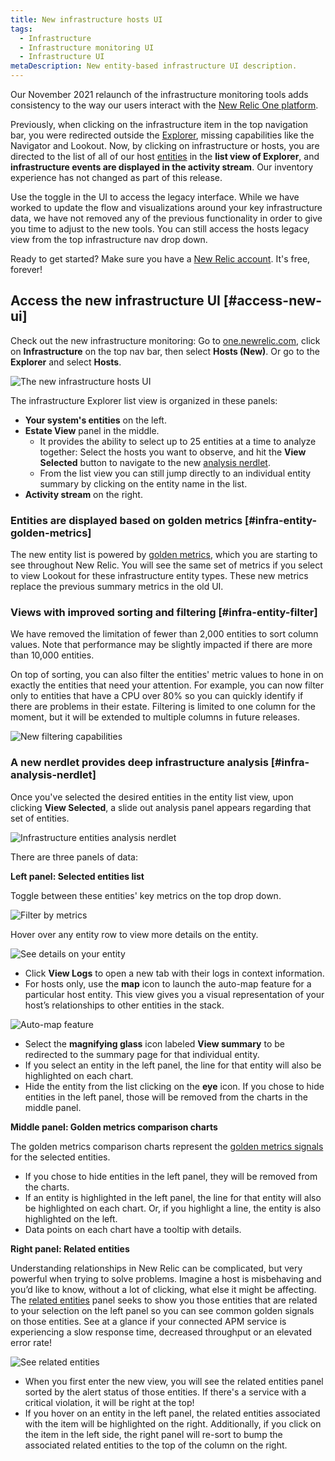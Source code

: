 ```yaml
---
title: New infrastructure hosts UI
tags:
  - Infrastructure
  - Infrastructure monitoring UI
  - Infrastructure UI
metaDescription: New entity-based infrastructure UI description.
---
```


Our November 2021 relaunch of the infrastructure monitoring tools adds consistency to the way our users interact with the [New Relic One platform](/docs/new-relic-one/use-new-relic-one/get-started/introduction-new-relic-one/).

Previously, when clicking on the infrastructure item in the top navigation bar, you were redirected outside the [Explorer](/docs/new-relic-one/use-new-relic-one/core-concepts/new-relic-explorer-view-performance-across-apps-services-hosts/), missing capabilities like the Navigator and Lookout. Now, by clicking on infrastructure or hosts, you are directed to the list of all of our host [entities](/docs/new-relic-one/use-new-relic-one/core-concepts/what-entity-new-relic/) in the **list view of Explorer**, and **infrastructure events are displayed in the activity stream**. Our inventory experience has not changed as part of this release.

<Callout variant="tip">
  Use the toggle in the UI to access the legacy interface. While we have worked
  to update the flow and visualizations around your key infrastructure data, we
  have not removed any of the previous functionality in order to give you time
  to adjust to the new tools. You can still access the hosts legacy view from
  the top infrastructure nav drop down.
</Callout>

Ready to get started? Make sure you have a [New Relic account](https://newrelic.com/signup). It's free, forever!

## Access the new infrastructure UI [#access-new-ui]

Check out the new infrastructure monitoring: Go to [one.newrelic.com](https://one.newrelic.com), click on **Infrastructure** on the top nav bar, then select **Hosts (New)**. Or go to the **Explorer** and select **Hosts**.

![The new infrastructure hosts UI](src/images/pegasus-ui.png 'New infrastructure UI')

The infrastructure Explorer list view is organized in these panels:

- **Your system's entities** on the left.
- **Estate View** panel in the middle.
  - It provides the ability to select up to 25 entities at a time to analyze together: Select the hosts you want to observe, and hit the **View Selected** button to navigate to the new [analysis nerdlet](#infra-analysis-nerdlet).
  - From the list view you can still jump directly to an individual entity summary by clicking on the entity name in the list.
- **Activity stream** on the right.

### Entities are displayed based on golden metrics [#infra-entity-golden-metrics]

The new entity list is powered by [golden metrics](/docs/apis/nerdgraph/examples/golden-metrics-entities-nerdgraph-api-tutorial/), which you are starting to see throughout New Relic. You will see the same set of metrics if you select to view Lookout for these infrastructure entity types. These new metrics replace the previous summary metrics in the old UI.

### Views with improved sorting and filtering [#infra-entity-filter]

We have removed the limitation of fewer than 2,000 entities to sort column values. Note that performance may be slightly impacted if there are more than 10,000 entities.

On top of sorting, you can also filter the entities' metric values to hone in on exactly the entities that need your attention. For example, you can now filter only to entities that have a CPU over 80% so you can quickly identify if there are problems in their estate. Filtering is limited to one column for the moment, but it will be extended to multiple columns in future releases.

![New filtering capabilities](src/images/infra-new-filters.png 'New filtering')

### A new nerdlet provides deep infrastructure analysis [#infra-analysis-nerdlet]

Once you've selected the desired entities in the entity list view, upon clicking **View Selected**, a slide out analysis panel appears regarding that set of entities.

![Infrastructure entities analysis nerdlet](src/images/analysis-nerdlet.png 'Analysis nerdlet')

There are three panels of data:

**Left panel: Selected entities list**

Toggle between these entities' key metrics on the top drop down.

![Filter by metrics](src/images/nerdlet-metrics.png 'Filter by metrics')

Hover over any entity row to view more details on the entity.

![See details on your entity](src/images/nerdlet-entity-menu.png 'Entity details')

- Click **View Logs** to open a new tab with their logs in context information.
- For hosts only, use the **map** icon to launch the auto-map feature for a particular host entity. This view gives you a visual representation of your host’s relationships to other entities in the stack.

![Auto-map feature](src/images/nerdlet-automap.png 'Auto-map feature')

- Select the **magnifying glass** icon labeled **View summary** to be redirected to the summary page for that individual entity.
- If you select an entity in the left panel, the line for that entity will also be highlighted on each chart.
- Hide the entity from the list clicking on the **eye** icon. If you chose to hide entities in the left panel, those will be removed from the charts in the middle panel.

**Middle panel: Golden metrics comparison charts**

The golden metrics comparison charts represent the [golden metrics signals](https://github.com/newrelic/entity-definitions) for the selected entities.

- If you chose to hide entities in the left panel, they will be removed from the charts.
- If an entity is highlighted in the left panel, the line for that entity will also be highlighted on each chart. Or, if you highlight a line, the entity is also highlighted on the left.
- Data points on each chart have a tooltip with details.

**Right panel: Related entities**

Understanding relationships in New Relic can be complicated, but very powerful when trying to solve problems. Imagine a host is misbehaving and you’d like to know, without a lot of clicking, what else it might be affecting. The [related entities](/docs/new-relic-one/use-new-relic-one/core-concepts/what-entity-new-relic/#related-entities) panel seeks to show you those entities that are related to your selection on the left panel so you can see common golden signals on those entities. See at a glance if your connected APM service is experiencing a slow response time, decreased throughput or an elevated error rate!

![See related entities](src/images/nerdlet-related-entities.png 'See related entities')

- When you first enter the new view, you will see the related entities panel sorted by the alert status of those entities. If there's a service with a critical violation, it will be right at the top!
- If you hover on an entity in the left panel, the related entities associated with the item will be highlighted on the right. Additionally, if you click on the item in the left side, the right panel will re-sort to bump the associated related entities to the top of the column on the right.
